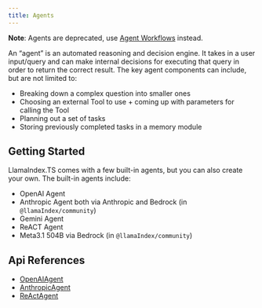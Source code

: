 ```yaml
---
title: Agents
---
```


**Note**: Agents are deprecated, use [Agent Workflows](/typescript/framework/modules/agents/agent_workflow) instead.

An “agent” is an automated reasoning and decision engine. It takes in a user input/query and can make internal decisions for executing that query in order to return the correct result. The key agent components can include, but are not limited to:

- Breaking down a complex question into smaller ones
- Choosing an external Tool to use + coming up with parameters for calling the Tool
- Planning out a set of tasks
- Storing previously completed tasks in a memory module

## Getting Started

LlamaIndex.TS comes with a few built-in agents, but you can also create your own. The built-in agents include:

- OpenAI Agent
- Anthropic Agent both via Anthropic and Bedrock (in `@llamaIndex/community`)
- Gemini Agent
- ReACT Agent
- Meta3.1 504B via Bedrock (in `@llamaIndex/community`)

## Api References

- [OpenAIAgent](/typescript/framework-api-reference/classes/openaiagent/)
- [AnthropicAgent](/typescript/framework-api-reference/classes/anthropicagent/)
- [ReActAgent](/typescript/framework-api-reference/classes/reactagent/)
